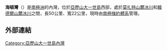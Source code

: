 {{coord|70|13|S|70|45|W|scale:1000000_source:GNIS|display=title}}

'''海頓灣'''（{{lang-en|Haydn Inlet}}）是[[南極洲|南極洲]]的內灣，位於[[亞歷山大一世島|亞歷山大一世島]]西部，處於[[莫扎特山麓冰川|莫扎特山麓冰川]]和[[韓德爾山麓冰川|韓德爾山麓冰川]]之間，長50公里、寬22公里，現時由[[南極條約體系|南極條約體系]]管理。

==外部連結==
{{cite gnis | type = antarid | id = 6509| name = Haydn Inlet | accessdate = 2012-06-01}}

{{DEFAULTSORT:Haydn Inlet}}
[[Category:亞歷山大一世島內灣|Category:亞歷山大一世島內灣]]


{{AlexanderIsland-geo-stub}}